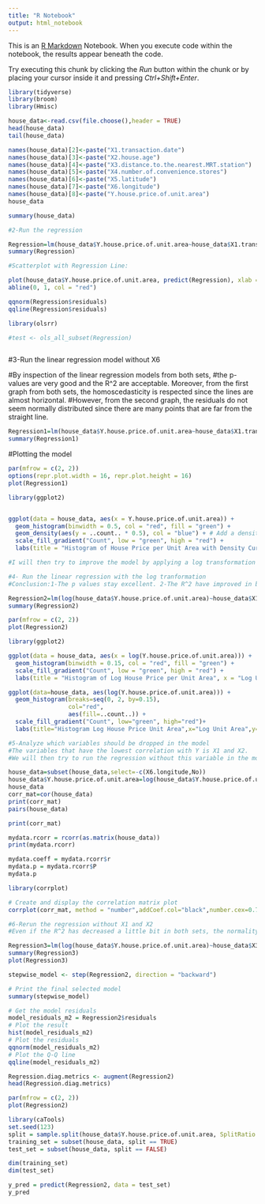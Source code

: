 ---
title: "R Notebook"
output: html_notebook
---

This is an [R Markdown](http://rmarkdown.rstudio.com) Notebook. When you execute code within the notebook, the results appear beneath the code. 

Try executing this chunk by clicking the *Run* button within the chunk or by placing your cursor inside it and pressing *Ctrl+Shift+Enter*. 

```{r}
library(tidyverse)
library(broom)
library(Hmisc)
```

```{r}
house_data<-read.csv(file.choose(),header = TRUE)
head(house_data)
tail(house_data)
```
```{r}
names(house_data)[2]<-paste("X1.transaction.date")
names(house_data)[3]<-paste("X2.house.age")
names(house_data)[4]<-paste("X3.distance.to.the.nearest.MRT.station")
names(house_data)[5]<-paste("X4.number.of.convenience.stores")
names(house_data)[6]<-paste("X5.latitude")
names(house_data)[7]<-paste("X6.longitude")
names(house_data)[8]<-paste("Y.house.price.of.unit.area")
house_data
```


```{r}
summary(house_data)

```

```{r}
#2-Run the regression 

Regression=lm(house_data$Y.house.price.of.unit.area~house_data$X1.transaction.date+house_data$X2.house.age+house_data$X3.distance.to.the.nearest.MRT.station+house_data$X4.number.of.convenience.stores+house_data$X5.latitude+house_data$X6.longitude)
summary(Regression)
```


```{r}
#Scatterplot with Regression Line:

plot(house_data$Y.house.price.of.unit.area, predict(Regression), xlab = "Observed Values", ylab = "Predicted Values", col = "blue", pch = 19)
abline(0, 1, col = "red")

```

```{r}
qqnorm(Regression$residuals)
qqline(Regression$residuals)
```

```{r}
library(olsrr)
```
```{r}
#test <- ols_all_subset(Regression)

```
```{r}

```

#3-Run the linear regression model without X6

#By inspection of the linear regression models from both sets, 
#the p-values are very good and the R^2 are acceptable. Moreover, from the first graph from both sets, the homoscedasticity is respected since the lines are almost horizontal. 
#However, from the second graph, the residuals do not seem normally distributed since there are many points that are far from the straight line. 

```{r}
Regression1=lm(house_data$Y.house.price.of.unit.area~house_data$X1.transaction.date+house_data$X2.house.age+house_data$X3.distance.to.the.nearest.MRT.station+house_data$X4.number.of.convenience.stores+house_data$X5.latitude)
summary(Regression1)

```
#Plotting the model 

```{r}

par(mfrow = c(2, 2))
options(repr.plot.width = 16, repr.plot.height = 16)
plot(Regression1)
```

```{r}
library(ggplot2)


ggplot(data = house_data, aes(x = Y.house.price.of.unit.area)) +
  geom_histogram(binwidth = 0.5, col = "red", fill = "green") +
  geom_density(aes(y = ..count.. * 0.5), col = "blue") + # Add a density curve
  scale_fill_gradient("Count", low = "green", high = "red") +
  labs(title = "Histogram of House Price per Unit Area with Density Curve", x = "Unit Area", y = "Count")


```

```{r}
#I will then try to improve the model by applying a log transformation to the model.

#4- Run the linear regression with the log tranformation
#Conclusion:1-The p values stay excellent. 2-The R^2 have improved in both models since they have increased 3-The homoscedasticity has also improved since the line in the first graph for both sets are more horizontal than in the previous model. 4-Even if the points of the residuals are closer to the straight line compared to the last model, there is still room for improvement. I will then try to remove one variable from the model to get a better result.*/
```

```{r}
Regression2=lm(log(house_data$Y.house.price.of.unit.area)~house_data$X1.transaction.date+house_data$X2.house.age+house_data$X3.distance.to.the.nearest.MRT.station+house_data$X4.number.of.convenience.stores+house_data$X5.latitude)
summary(Regression2)

```

```{r}
par(mfrow = c(2, 2))
plot(Regression2)

```


```{r}
library(ggplot2)

ggplot(data = house_data, aes(x = log(Y.house.price.of.unit.area))) +
  geom_histogram(binwidth = 0.15, col = "red", fill = "green") +
  scale_fill_gradient("Count", low = "green", high = "red") +
  labs(title = "Histogram of Log House Price per Unit Area", x = "Log Unit Area", y = "Count")

```

```{r}
ggplot(data=house_data, aes(log(Y.house.price.of.unit.area))) + 
  geom_histogram(breaks=seq(0, 2, by=0.15), 
                 col="red", 
                 aes(fill=..count..)) +
  scale_fill_gradient("Count", low="green", high="red")+
  labs(title="Histogram Log House Price Unit Area",x="Log Unit Area",y="Count")
```

```{r}
#5-Analyze which variables should be dropped in the model
#The variables that have the lowest correlation with Y is X1 and X2. 
#We will then try to run the regression without this variable in the model to see what is going to happen.

```


```{r}
house_data=subset(house_data,select=-c(X6.longitude,No))
house_data$Y.house.price.of.unit.area=log(house_data$Y.house.price.of.unit.area)
house_data
corr_mat=cor(house_data)
print(corr_mat)
pairs(house_data)
```


```{r}
print(corr_mat)
```


```{r}
mydata.rcorr = rcorr(as.matrix(house_data))
print(mydata.rcorr)
```



```{r}
mydata.coeff = mydata.rcorr$r
mydata.p = mydata.rcorr$P
mydata.p
```




```{r}

library(corrplot)

# Create and display the correlation matrix plot
corrplot(corr_mat, method = "number",addCoef.col="black",number.cex=0.75)

```
```{r}
#6-Rerun the regression without X1 and X2
#Even if the R^2 has decreased a little bit in both sets, the normality of residuals has gotten better without X1 and X2 in the set. The results in general are similar in both sets. I will therefore accept that model.
```



```{r}
Regression3=lm(log(house_data$Y.house.price.of.unit.area)~house_data$X3.distance.to.the.nearest.MRT.station+house_data$X4.number.of.convenience.stores+house_data$X5.latitude)
summary(Regression3)
plot(Regression3)
```


```{r}
stepwise_model <- step(Regression2, direction = "backward")

# Print the final selected model
summary(stepwise_model)

```

```{r}
# Get the model residuals
model_residuals_m2 = Regression2$residuals
# Plot the result
hist(model_residuals_m2)
# Plot the residuals
qqnorm(model_residuals_m2)
# Plot the Q-Q line
qqline(model_residuals_m2)
```

```{r}
Regression.diag.metrics <- augment(Regression2)
head(Regression.diag.metrics)

par(mfrow = c(2, 2))
plot(Regression2)
```


```{r}
library(caTools)
set.seed(123)
split = sample.split(house_data$Y.house.price.of.unit.area, SplitRatio = 0.8)
training_set = subset(house_data, split == TRUE)
test_set = subset(house_data, split == FALSE)

dim(training_set)
dim(test_set)

y_pred = predict(Regression2, data = test_set)
y_pred
```










